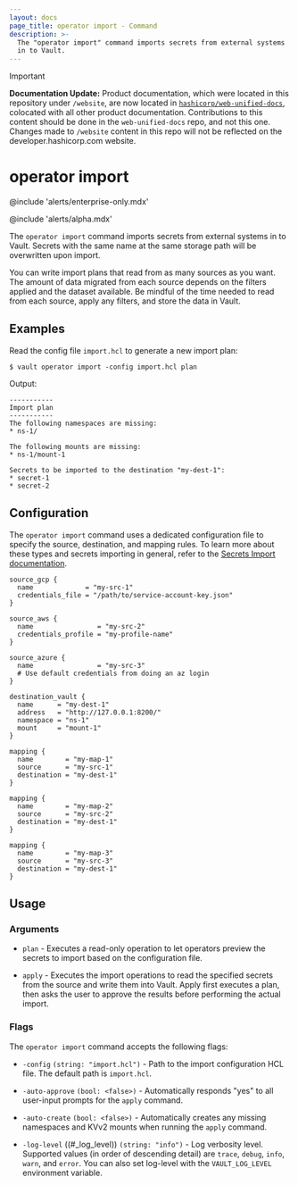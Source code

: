 ```yaml
---
layout: docs
page_title: operator import - Command
description: >-
  The "operator import" command imports secrets from external systems
  in to Vault.
---
```


> [!IMPORTANT]  
> **Documentation Update:** Product documentation, which were located in this repository under `/website`, are now located in [`hashicorp/web-unified-docs`](https://github.com/hashicorp/web-unified-docs), colocated with all other product documentation. Contributions to this content should be done in the `web-unified-docs` repo, and not this one. Changes made to `/website` content in this repo will not be reflected on the developer.hashicorp.com website.

# operator import

@include 'alerts/enterprise-only.mdx'

@include 'alerts/alpha.mdx'

The `operator import` command imports secrets from external systems in to Vault.
Secrets with the same name at the same storage path will be overwritten upon import.

<Note title="Imports can be long-running processes">

You can write import plans that read from as many sources as you want. The
amount of data migrated from each source depends on the filters applied and the
dataset available. Be mindful of the time needed to read from each source,
apply any filters, and store the data in Vault.

</Note>

## Examples

Read the config file `import.hcl` to generate a new import plan:

```shell-session
$ vault operator import -config import.hcl plan
```

Output:

<CodeBlockConfig hideClipboard>

	-----------
	Import plan
	-----------
	The following namespaces are missing:
	* ns-1/

	The following mounts are missing:
	* ns-1/mount-1

	Secrets to be imported to the destination "my-dest-1":
	* secret-1
	* secret-2

</CodeBlockConfig>

## Configuration

The `operator import` command uses a dedicated configuration file to specify the source,
destination, and mapping rules. To learn more about these types and secrets importing in
general, refer to the [Secrets Import documentation](/vault/docs/import).

```hcl
source_gcp {
  name             = "my-src-1"
  credentials_file = "/path/to/service-account-key.json"
}

source_aws {
  name                = "my-src-2"
  credentials_profile = "my-profile-name"
}

source_azure {
  name                = "my-src-3"
  # Use default credentials from doing an az login
}

destination_vault {
  name      = "my-dest-1"
  address   = "http://127.0.0.1:8200/"
  namespace = "ns-1"
  mount     = "mount-1"
}

mapping {
  name        = "my-map-1"
  source      = "my-src-1"
  destination = "my-dest-1"
}

mapping {
  name        = "my-map-2"
  source      = "my-src-2"
  destination = "my-dest-1"
}

mapping {
  name        = "my-map-3"
  source      = "my-src-3"
  destination = "my-dest-1"
}
```

## Usage

### Arguments

- `plan` - Executes a read-only operation to let operators preview the secrets to import based on the configuration file.

- `apply` - Executes the import operations to read the specified secrets from the source and write them into Vault.
  Apply first executes a plan, then asks the user to approve the results before performing the actual import.

### Flags

The `operator import` command accepts the following flags:

- `-config` `(string: "import.hcl")` - Path to the import configuration HCL file. The default path is `import.hcl`.

- `-auto-approve` `(bool: <false>)` - Automatically responds "yes" to all user-input prompts for the `apply` command.

- `-auto-create` `(bool: <false>)` - Automatically creates any missing namespaces and KVv2 mounts when
  running the `apply` command.

- `-log-level` ((#\_log_level)) `(string: "info")` - Log verbosity level. Supported values (in
  order of descending detail) are `trace`, `debug`, `info`, `warn`, and `error`. You can also set log-level with the `VAULT_LOG_LEVEL` environment variable.